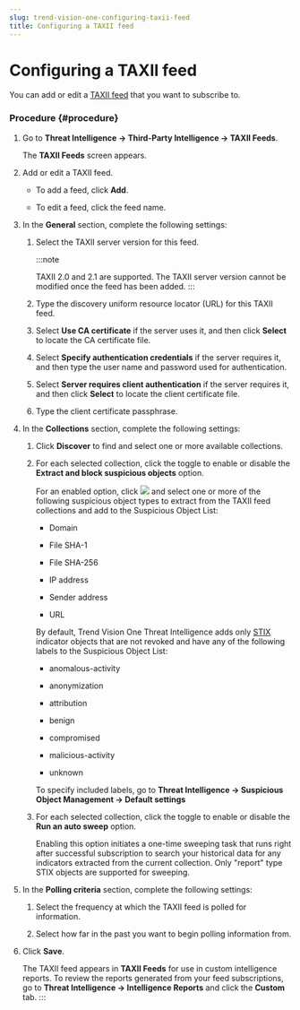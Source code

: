 ```yaml
---
slug: trend-vision-one-configuring-taxii-feed
title: Configuring a TAXII feed
---
```

# Configuring a TAXII feed

You can add or edit a [TAXII feed](https://help.eset.com/eti_portal/en-US/taxii_feeds.mdx) that you want to subscribe to.

### Procedure {#procedure}

1.  Go to **Threat Intelligence → Third-Party Intelligence → TAXII Feeds**.

    The **TAXII Feeds** screen appears.

2.  Add or edit a TAXII feed.

    - To add a feed, click **Add**.

    - To edit a feed, click the feed name.

3.  In the **General** section, complete the following settings:

    1.  Select the TAXII server version for this feed.

        :::note

        TAXII 2.0 and 2.1 are supported. The TAXII server version cannot be modified once the feed has been added.
        :::

    2.  Type the discovery uniform resource locator (URL) for this TAXII feed.

    3.  Select **Use CA certificate** if the server uses it, and then click **Select** to locate the CA certificate file.

    4.  Select **Specify authentication credentials** if the server requires it, and then type the user name and password used for authentication.

    5.  Select **Server requires client authentication** if the server requires it, and then click **Select** to locate the client certificate file.

    6.  Type the client certificate passphrase.

4.  In the **Collections** section, complete the following settings:

    1.  Click **Discover** to find and select one or more available collections.

    2.  For each selected collection, click the toggle to enable or disable the **Extract and block suspicious objects** option.

        For an enabled option, click ![](/images/edit_icon=e867c8bf-3c64-4b15-95f5-bf7a76d585ef.webp) and select one or more of the following suspicious object types to extract from the TAXII feed collections and add to the Suspicious Object List:

        - Domain

        - File SHA-1

        - File SHA-256

        - IP address

        - Sender address

        - URL

        By default, Trend Vision One Threat Intelligence adds only [STIX](https://docs.oasis-open.org/cti/stix/) indicator objects that are not revoked and have any of the following labels to the Suspicious Object List:

        - anomalous-activity

        - anonymization

        - attribution

        - benign

        - compromised

        - malicious-activity

        - unknown

        To specify included labels, go to **Threat Intelligence → Suspicious Object Management → Default settings**

    3.  For each selected collection, click the toggle to enable or disable the **Run an auto sweep** option.

        Enabling this option initiates a one-time sweeping task that runs right after successful subscription to search your historical data for any indicators extracted from the current collection. Only "report" type STIX objects are supported for sweeping.

5.  In the **Polling criteria** section, complete the following settings:

    1.  Select the frequency at which the TAXII feed is polled for information.

    2.  Select how far in the past you want to begin polling information from.

6.  Click **Save**.

    The TAXII feed appears in **TAXII Feeds** for use in custom intelligence reports. To review the reports generated from your feed subscriptions, go to **Threat Intelligence → Intelligence Reports** and click the **Custom** tab.
:::
